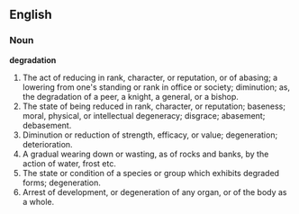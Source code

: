 ==English==

===Noun===

'''degradation'''

#The act of reducing in rank, character, or reputation, or of abasing; a lowering from one's standing or rank in office or society; diminution; as, the degradation of a peer, a knight, a general, or a bishop.
#The state of being reduced in rank, character, or reputation; baseness; moral, physical, or intellectual degeneracy; disgrace; abasement; debasement.
#Diminution or reduction of strength, efficacy, or value; degeneration; deterioration.
#A gradual wearing down or wasting, as of rocks and banks, by the action of water, frost etc.
#The state or condition of a species or group which exhibits degraded forms; degeneration.
#Arrest of development, or degeneration of any organ, or of the body as a whole.
